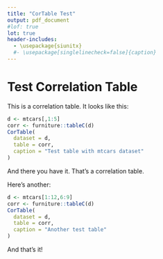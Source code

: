 ```yaml
---
title: "CorTable Test"
output: pdf_document
#lof: true
lot: true
header-includes: 
  - \usepackage{siunitx}
  #- \usepackage[singlelinecheck=false]{caption}
---
```


# Test Correlation Table

This is a correlation table. It looks like this:

```r
d <- mtcars[,1:5]
corr <- furniture::tableC(d)
CorTable(
  dataset = d,
  table = corr,
  caption = "Test table with mtcars dataset"
)
```

And there you have it. That's a correlation table.

Here's another:

```r
d <- mtcars[1:12,6:9]
corr <- furniture::tableC(d)
CorTable(
  dataset = d,
  table = corr,
  caption = "Another test table"
)
```

And that's it!
